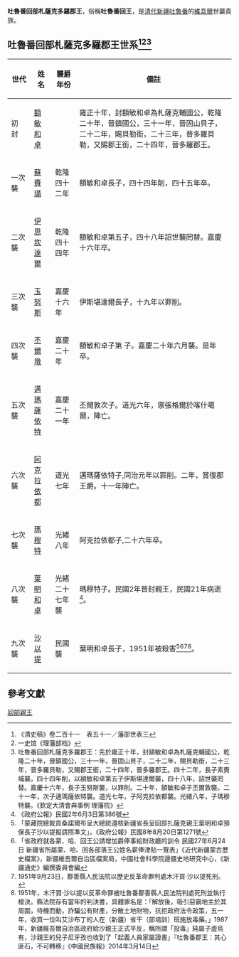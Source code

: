 {{copyedit|time=2014-08-02T17:17:46+00:00}}
'''吐魯番回部札薩克多羅郡王'''，俗稱'''吐魯番回王'''，是[[清代|清代]][[新疆|新疆]][[吐魯番|吐魯番]]的[[維吾爾|維吾爾]]世襲貴族。

== 吐魯番回部札薩克多羅郡王世系<ref>《清史稿》卷二百十一　表五十一／藩部世表三</ref><ref>一史馆《理藩部档》</ref><ref> 吐魯番回部札薩克多羅郡王：先於雍正十年，封額敏和卓為札薩克輔國公，乾隆二十年，晉鎮國公，三十一年，晉固山貝子，二十二年，賜貝勒銜，二十三年，晉多羅貝勒，又賜郡王銜，二十四年，晉多羅郡王。四十二年，長子素賚埔襲，四十四年削，以額敏和卓第五子伊斯堪達爾襲，四十八年，詔世襲罔替。嘉慶十六年，長子玉努斯襲，以罪削。二十年，額敏和卓子丕爾敦襲。二十一年，次子邁瑪薩依特襲。道光七年，子阿克拉依都襲。光緒八年，子瑪穆特襲。《欽定大清會典事例 理藩院》</ref> ==
{| class="wikitable"
|-
! 世代 !! 姓名 !! 襲爵年份 !! 備註
|-
| 初　封 || [[額敏和卓|額敏和卓]] ||   ||雍正十年，封額敏和卓為札薩克輔國公，乾隆二十年，晉鎮國公，三十一年，晉固山貝子，二十二年，賜貝勒銜，二十三年，晉多羅貝勒，又賜郡王銜，二十四年，晉多羅郡王。
|-
| 一次襲 || [[蘇賚璊|蘇賚璊]] ||乾隆四十二年||額敏和卓長子，四十四年削，四十五年卒。
|-
| 二次襲 || [[伊思坎達爾|伊思坎達爾]] ||乾隆四十四年||額敏和卓第五子，四十八年詔世襲罔替。嘉慶十六年卒。
|-
| 三次襲 || [[玉努斯|玉努斯]] ||嘉慶十六年||伊斯堪達爾長子，十九年以罪削。
|-
| 四次襲 || [[丕爾墩|丕爾墩]] ||嘉慶二十年||額敏和卓子第 子。嘉慶二十年六月襲。是年卒。
|-
| 五次襲 || [[邁瑪薩依特|邁瑪薩依特]] ||嘉慶二十一年|| 丕爾敦次子。道光六年，禦張格爾於喀什噶爾，陣亡。
|-
| 六次襲 || [[阿克拉依都|阿克拉依都]] ||道光七年|| 邁瑪薩依特子,同治元年以罪削。二年，賞復郡王爵。十一年陣亡。
|-
| 七次襲 || [[瑪穆特|瑪穆特]] ||光緒八年|| 阿克拉依都子,二十六年卒。
|-
| 八次襲 || [[葉明和卓|葉明和卓]] ||光緒二十七年襲||瑪穆特子。民國2年晉封親王，民國21年病逝<ref>《政府公報》民國2年6月3日第386號</ref>。
|-
| 九次襲 || [[沙以提|沙以提]] ||民國襲||葉明和卓長子，1951年被殺害<ref>「蒙藏院總裁貢桑諾爾布呈大總統遵核新疆省長呈回部扎薩克親王葉明和卓預保長子沙以提擬請照準文」。《政府公報》民國8年8月20日第1271號</ref><ref>「省政府就各蒙、哈、回王公請增加爵俸事給財政廳的訓令 民國27年6月24日 新疆省所屬蒙、哈、回各部落王公姓名薪俸津貼一覽表」《近代新疆蒙古歷史檔案》，新疆維吾爾自治區檔案局，中國社會科學院邊疆史地研究中心，《新疆通史》編撰委員會編</ref><ref>1951年9月23日，鄯善縣人民法院以歷史反革命罪判處木汗買·沙以提死刑。</ref><ref> 1951年，木汗買·沙以提以反革命罪被吐魯番鄯善縣人民法院判處死刑並執行槍決。縣法院存有當年的判決書，具體罪名是：「解放後，吸引惡霸地主於其周圍，待機而動，詐騙公有財產，分散土地財物，抗拒政府法令政策，五一年，收買一位叫艾沙布丁的人在（新疆）省干（部培訓）班施放毒藥。」1987年，新疆維吾爾自治區政府給沙親王正式平反，稱所謂「投毒」純屬子虛烏有，沙親王的兒子尼牙孜也收到了「起義人員家屬證書」『吐魯番郡王：其心匪石，不可轉移』《中國民族報》2014年3月14日</ref>。
|}
== 參考文獻 ==
{{Reflist}}
{{外藩回部王公}}

[[Category:回部親王|]]
